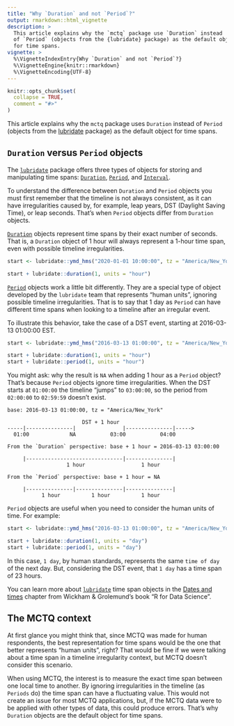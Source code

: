 ```yaml
---
title: "Why `Duration` and not `Period`?"
output: rmarkdown::html_vignette
description: >
  This article explains why the `mctq` package use `Duration` instead
  of `Period` (objects from the {lubridate} package) as the default object
  for time spans.
vignette: >
  %\VignetteIndexEntry{Why `Duration` and not `Period`?}
  %\VignetteEngine{knitr::rmarkdown}
  %\VignetteEncoding{UTF-8}
---
```


```r
knitr::opts_chunk$set(
  collapse = TRUE,
  comment = "#>"
)
```

This article explains why the `mctq` package uses `Duration` instead of `Period` (objects from the [lubridate](https://lubridate.tidyverse.org/) package) as the default object for time spans.

## `Duration` versus `Period` objects

The [`lubridate`](https://lubridate.tidyverse.org/) package offers three types of objects for storing and manipulating time spans: [`Duration`](https://lubridate.tidyverse.org/reference/duration.html), [`Period`](https://lubridate.tidyverse.org/reference/period.html), and [`Interval`](https://lubridate.tidyverse.org/reference/interval.html).

To understand the difference between `Duration` and `Period` objects you must first remember that the timeline is not always consistent, as it can have irregularities caused by, for example, leap years, DST (Daylight Saving Time), or leap seconds. That's when `Period` objects differ from `Duration` objects.

[`Duration`](https://lubridate.tidyverse.org/reference/duration.html) objects represent time spans by their exact number of seconds. That is, a `Duration` object of 1 hour will always represent a 1-hour time span, even with possible timeline irregularities.

```r
start <- lubridate::ymd_hms("2020-01-01 10:00:00", tz = "America/New_York")

start + lubridate::duration(1, units = "hour")

```

[`Period`](https://lubridate.tidyverse.org/reference/period.html) objects work a little bit differently. They are a special type of object developed by the `lubridate` team that represents "human units", ignoring possible timeline irregularities. That is to say that 1 day as `Period` can have different time spans when looking to a timeline after an irregular event.

To illustrate this behavior, take the case of a DST event, starting at 2016-03-13 01:00:00 EST.


```r
start <- lubridate::ymd_hms("2016-03-13 01:00:00", tz = "America/New_York")

start + lubridate::duration(1, units = "hour")
start + lubridate::period(1, units = "hour")
```

You might ask: why the result is `NA` when adding 1 hour as a `Period` object? That's because `Period` objects ignore time irregularities. When the DST starts at `01:00:00` the timeline "jumps" to `03:00:00`, so the period from `02:00:00` to `02:59:59` doesn't exist.

```
base: 2016-03-13 01:00:00, tz = "America/New_York" 

                        DST + 1 hour
-----|---------------|               |---------------|----->
  01:00             NA           03:00           04:00

From the `Duration` perspective: base + 1 hour = 2016-03-13 03:00:00

     |-------------------------------|---------------|
                   1 hour                  1 hour

From the `Period` perspective: base + 1 hour = NA

     |---------------|---------------|---------------|
           1 hour          1 hour          1 hour
```

`Period` objects are useful when you need to consider the human units of time. For example:

```r
start <- lubridate::ymd_hms("2016-03-13 01:00:00", tz = "America/New_York")

start + lubridate::duration(1, units = "day")
start + lubridate::period(1, units = "day")
```

In this case, `1 day`, by human standards, represents the same `time of day` of the next day. But, considering the DST event, that `1 day` has a time span of 23 hours.

You can learn more about [`lubridate`](https://lubridate.tidyverse.org/) time span objects in the [Dates and times](https://r4ds.had.co.nz/dates-and-times.html#time-spans) chapter from Wickham & Grolemund's book "R for Data Science".

## The MCTQ context

At first glance you might think that, since MCTQ was made for human respondents, the best representation for time spans would be the one that better represents "human units", right? That would be fine if we were talking about a time span in a timeline irregularity context, but MCTQ doesn’t consider this scenario.

When using MCTQ, the interest is to measure the exact time span between one local time to another. By ignoring irregularities in the timeline (as `Periods` do) the time span can have a fluctuating value. This would not create an issue for most MCTQ applications, but, if the MCTQ data were to be applied with other types of data, this could produce errors. That's why `Duration` objects are the default object for time spans.
